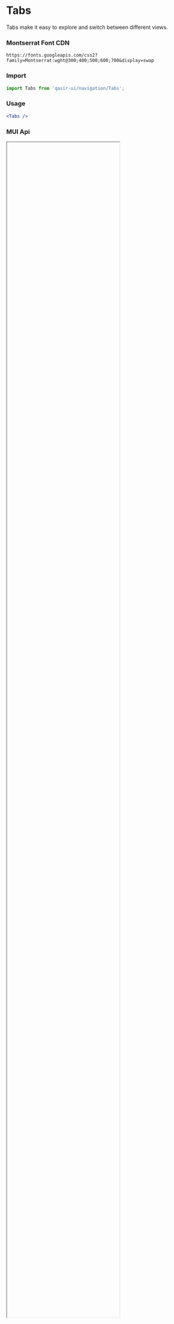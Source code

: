 
<Meta title="Components/Navigation/Tabs"/>

<h1>Tabs</h1>
<p style={{fontSize: 18, fontFamily: ['"Montserrat"', 'sans-serif'].join(',')}}>Tabs make it easy to explore and switch between different views.
</p>

<h3 style={{marginTop: 20}}>Montserrat Font CDN</h3>
<code style={{marginBottom: 30}}>https://fonts.googleapis.com/css2?family=Montserrat:wght@300;400;500;600;700&display=swap</code>

<Figma
  url="https://www.figma.com/file/gBOrYt3aAEcgk2QZDPrWKCIl/Qasir-Design-System?node-id=2409%3A861"
  height="50%"
  defaultCollapsed
/>

### Import 
```js
import Tabs from 'qasir-ui/navigation/Tabs';
```

### Usage
```jsx
<Tabs />
```

### MUI Api

<IFrame url="https://material-ui.com/api/tabs/" height="80%" defaultCollapsed />